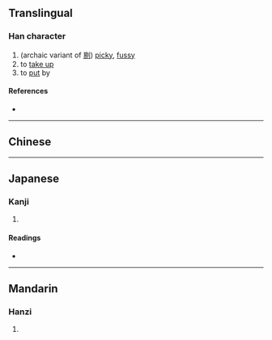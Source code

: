 {{character info/new}}
==Translingual==

===Han character===
{{Han char|rn=64|rad=手|as=08|sn=11|four=|canj=QAPH|ids=⿰扌易}}

# (archaic variant of [[剔]]) [[picky]], [[fussy]]
# to [[take up]]
# to [[put]] by

====References====
* {{Han ref|kx=0439.050|dkj=12281|dj=0789.050|hdz=31897.030|uh=63A6|ud=25510}}

----

==Chinese==
{{zh-see|剔|v}}

----

==Japanese==

===Kanji===
{{ja-kanji|grade=|rs=手08}}

# {{defn|lang=ja|sort=手08}}

====Readings====
* {{ja-readings|on=[[よう]] (you)|kun=[[あげる]] (ageru)}}

----

==Mandarin==

===Hanzi===
{{cmn-hanzi|pin=[[tì]] ([[ti4]])|wg=t'i<sup>4</sup>}}

# {{defn|lang=cmn|sort=手08}}